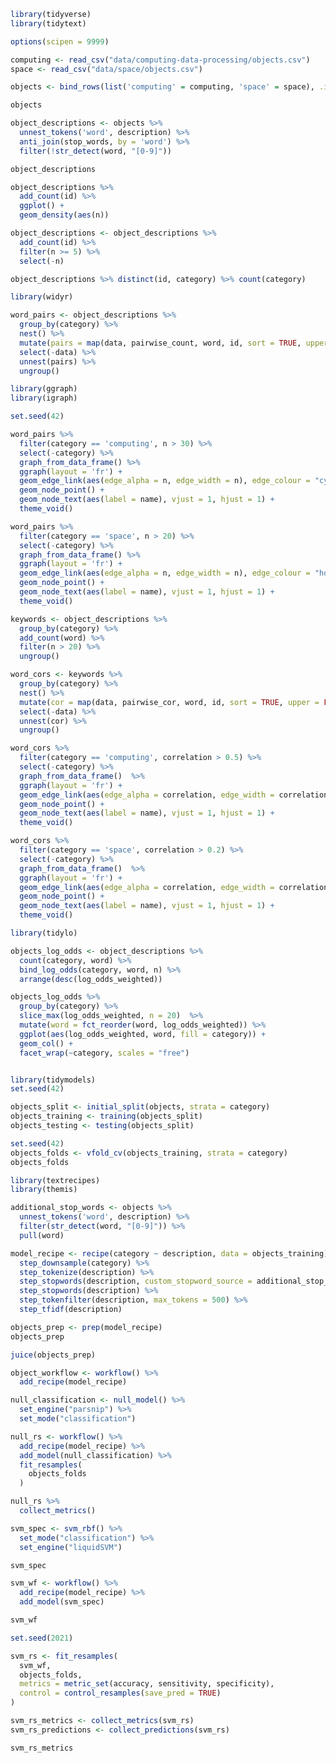 

```r
library(tidyverse)
library(tidytext)

options(scipen = 9999)
```

```r
computing <- read_csv("data/computing-data-processing/objects.csv") 
space <- read_csv("data/space/objects.csv")

objects <- bind_rows(list('computing' = computing, 'space' = space), .id = 'category')

objects

```

```r
object_descriptions <- objects %>% 
  unnest_tokens('word', description) %>% 
  anti_join(stop_words, by = 'word') %>% 
  filter(!str_detect(word, "[0-9]"))

object_descriptions
```

```r
object_descriptions %>% 
  add_count(id) %>% 
  ggplot() +
  geom_density(aes(n))

```

```r
object_descriptions <- object_descriptions %>% 
  add_count(id) %>% 
  filter(n >= 5) %>% 
  select(-n)

object_descriptions %>% distinct(id, category) %>% count(category)
```

```r
library(widyr)

word_pairs <- object_descriptions %>% 
  group_by(category) %>% 
  nest() %>% 
  mutate(pairs = map(data, pairwise_count, word, id, sort = TRUE, upper = FALSE)) %>% 
  select(-data) %>% 
  unnest(pairs) %>% 
  ungroup()

```

```r
library(ggraph)
library(igraph)

set.seed(42)

word_pairs %>% 
  filter(category == 'computing', n > 30) %>%
  select(-category) %>% 
  graph_from_data_frame() %>% 
  ggraph(layout = 'fr') +
  geom_edge_link(aes(edge_alpha = n, edge_width = n), edge_colour = "cyan4") +
  geom_node_point() +
  geom_node_text(aes(label = name), vjust = 1, hjust = 1) + 
  theme_void()

word_pairs %>% 
  filter(category == 'space', n > 20) %>%
  select(-category) %>% 
  graph_from_data_frame() %>% 
  ggraph(layout = 'fr') +
  geom_edge_link(aes(edge_alpha = n, edge_width = n), edge_colour = "hotpink") +
  geom_node_point() +
  geom_node_text(aes(label = name), vjust = 1, hjust = 1) + 
  theme_void()

```

```r
keywords <- object_descriptions %>% 
  group_by(category) %>% 
  add_count(word) %>% 
  filter(n > 20) %>% 
  ungroup()

word_cors <- keywords %>% 
  group_by(category) %>% 
  nest() %>% 
  mutate(cor = map(data, pairwise_cor, word, id, sort = TRUE, upper = FALSE)) %>% 
  select(-data) %>% 
  unnest(cor) %>% 
  ungroup()

word_cors %>% 
  filter(category == 'computing', correlation > 0.5) %>%
  select(-category) %>% 
  graph_from_data_frame()  %>% 
  ggraph(layout = 'fr') +
  geom_edge_link(aes(edge_alpha = correlation, edge_width = correlation), edge_colour = "cyan4") +
  geom_node_point() +
  geom_node_text(aes(label = name), vjust = 1, hjust = 1) + 
  theme_void()

word_cors %>% 
  filter(category == 'space', correlation > 0.2) %>%
  select(-category) %>% 
  graph_from_data_frame()  %>% 
  ggraph(layout = 'fr') +
  geom_edge_link(aes(edge_alpha = correlation, edge_width = correlation), edge_colour = "hotpink") +
  geom_node_point() +
  geom_node_text(aes(label = name), vjust = 1, hjust = 1) + 
  theme_void()

```

```r
library(tidylo)

objects_log_odds <- object_descriptions %>% 
  count(category, word) %>% 
  bind_log_odds(category, word, n) %>% 
  arrange(desc(log_odds_weighted)) 

objects_log_odds %>% 
  group_by(category) %>% 
  slice_max(log_odds_weighted, n = 20)  %>% 
  mutate(word = fct_reorder(word, log_odds_weighted)) %>% 
  ggplot(aes(log_odds_weighted, word, fill = category)) + 
  geom_col() + 
  facet_wrap(~category, scales = "free")

```

```r

```


```r
library(tidymodels)
set.seed(42)

objects_split <- initial_split(objects, strata = category)
objects_training <- training(objects_split)
objects_testing <- testing(objects_split)
```

```r
set.seed(42)
objects_folds <- vfold_cv(objects_training, strata = category)
objects_folds

```

```r
library(textrecipes)
library(themis)

additional_stop_words <- objects %>%
  unnest_tokens('word', description) %>% 
  filter(str_detect(word, "[0-9]")) %>% 
  pull(word)

model_recipe <- recipe(category ~ description, data = objects_training) %>% 
  step_downsample(category) %>% 
  step_tokenize(description) %>% 
  step_stopwords(description, custom_stopword_source = additional_stop_words) %>% 
  step_stopwords(description) %>% 
  step_tokenfilter(description, max_tokens = 500) %>% 
  step_tfidf(description)

objects_prep <- prep(model_recipe)
objects_prep

juice(objects_prep)

```

```r
object_workflow <- workflow() %>% 
  add_recipe(model_recipe)
```

```r
null_classification <- null_model() %>%
  set_engine("parsnip") %>%
  set_mode("classification")

null_rs <- workflow() %>%
  add_recipe(model_recipe) %>%
  add_model(null_classification) %>%
  fit_resamples(
    objects_folds
  )

null_rs %>% 
  collect_metrics()
```

```r
svm_spec <- svm_rbf() %>%
  set_mode("classification") %>%
  set_engine("liquidSVM")

svm_spec

```

```r
svm_wf <- workflow() %>%
  add_recipe(model_recipe) %>%
  add_model(svm_spec)

svm_wf

```

```r
set.seed(2021)

svm_rs <- fit_resamples(
  svm_wf,
  objects_folds,
  metrics = metric_set(accuracy, sensitivity, specificity),
  control = control_resamples(save_pred = TRUE)
)

```

```r
svm_rs_metrics <- collect_metrics(svm_rs)
svm_rs_predictions <- collect_predictions(svm_rs)
```

```r
svm_rs_metrics
```



























